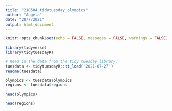 ```yaml
---
title: "210504_tidytuesday_olympics"
author: "Angela"
date: "28/7/2021"
output: html_document
---
```


```r
knitr::opts_chunk$set(echo = FALSE, messages = FALSE, warnings = FALSE)
```

```r
library(tidyverse)
library(tidytuesdayR)
```


```r
# Read in the data from the tidy tuesday library.
tuesdata <- tidytuesdayR::tt_load('2021-07-27')
readme(tuesdata)

olympics <- tuesdata$olympics
regions <- tuesdata$regions
```

```r
head(olympics)
```

```r
head(regions)
```

```r

```


